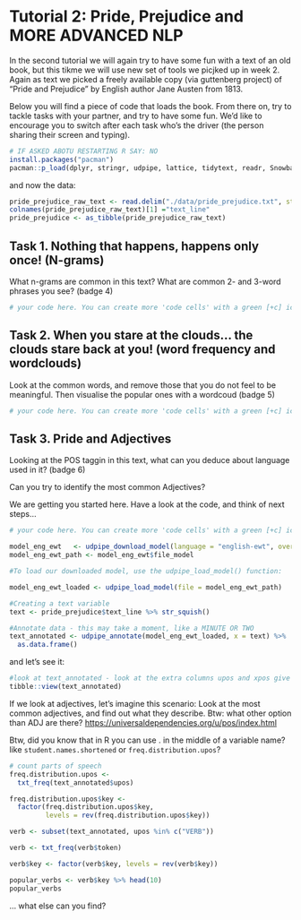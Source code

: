 # Tutorial 2: Pride, Prejudice and MORE ADVANCED NLP

In the second tutorial we will again try to have some fun with a text of an old book, but this tikme we will use new set of tools we picjked up in week 2.
Again as text we picked a freely available copy (via guttenberg project) of "Pride and Prejudice" by English author Jane Austen from 1813.

Below you will find a piece of code that loads the book. From there on, try to tackle tasks with your partner, and try to have some fun. We'd like to encourage you to switch after each task who's the driver (the person sharing their screen and typing).

```r
# IF ASKED ABOTU RESTARTING R SAY: NO
install.packages("pacman")
pacman::p_load(dplyr, stringr, udpipe, lattice, tidytext, readr, SnowballC, textstem, syuzhet, igraph, tidyr, ggraph)

```
and now the data:
```r
pride_prejudice_raw_text <- read.delim("./data/pride_prejudice.txt", stringsAsFactor = FALSE)
colnames(pride_prejudice_raw_text)[1] ="text_line" 
pride_prejudice <- as_tibble(pride_prejudice_raw_text) 


```

## Task 1. Nothing that happens, happens only once! (N-grams)

What n-grams are common in this text? What are common 2- and 3-word phrases you see? (badge 4)

```r
# your code here. You can create more 'code cells' with a green [+c] icon on top 

```

## Task 2. When you stare at the clouds... the clouds stare back at you! (word frequency and wordclouds)

Look at the common words, and remove those that you do not feel to be meaningful. Then visualise the popular ones with a wordcoud (badge 5)

```r
# your code here. You can create more 'code cells' with a green [+c] icon on top 
```
 
## Task 3. Pride and Adjectives

Looking at the POS taggin in this text, what can you deduce about language used in it? (badge 6)

Can you try to identify the most common Adjectives? 

We are getting you started here. Have a look at the code, and think of next steps...

```r
# your code here. You can create more 'code cells' with a green [+c] icon on top 
```



```r
model_eng_ewt   <- udpipe_download_model(language = "english-ewt", overwrite = FALSE)
model_eng_ewt_path <- model_eng_ewt$file_model

#To load our downloaded model, use the udpipe_load_model() function:

model_eng_ewt_loaded <- udpipe_load_model(file = model_eng_ewt_path)

#Creating a text variable 
text <- pride_prejudice$text_line %>% str_squish()

#Annotate data - this may take a moment, like a MINUTE OR TWO
text_annotated <- udpipe_annotate(model_eng_ewt_loaded, x = text) %>%
  as.data.frame() 
```

and let's see it:

```r
    
#look at text_annotated - look at the extra columns upos and xpos give you the POS tags, 
tibble::view(text_annotated)
```

If we look at adjectives, let's imagine this scenario: Look at the most common adjectives, and find out what they describe. Btw: what other option than ADJ are there? [https://universaldependencies.org/u/pos/index.html](https://universaldependencies.org/u/pos/index.html)

Btw, did you know that in R you can use . in the middle of a variable name? like `student.names.shortened` or `freq.distribution.upos`?

```r
# count parts of speech
freq.distribution.upos <-
  txt_freq(text_annotated$upos)

freq.distribution.upos$key <-
  factor(freq.distribution.upos$key,
         levels = rev(freq.distribution.upos$key))

verb <- subset(text_annotated, upos %in% c("VERB"))

verb <- txt_freq(verb$token)

verb$key <- factor(verb$key, levels = rev(verb$key))

popular_verbs <- verb$key %>% head(10)
popular_verbs
```

... what else can you find?